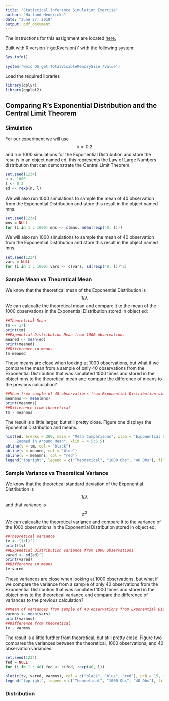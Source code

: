 ```yaml
---
title: "Statistical Inference Simulation Exercise"
author: "Harland Hendricks"
date: "June 27, 2018"
output: pdf_document
---
```


The instructions for this assignment are located [here.](https://www.coursera.org/learn/statistical-inference/peer/3k8j5/statistical-inference-course-project)

Built with R version 'r getRversion()' with the following system:
```r
Sys.info()
```

```r
system('wmic OS get TotalVisibleMemorySize /Value')

```

Load the required libraries
```r
library(dplyr)
library(ggplot2)
```

## Comparing R's Exponential Distribution and the Central Limit Theorem

### Simulation

For our experiment we will use $${\lambda} = 0.2$$ and run 1000 simulations for the Exponential Distribution
and store the results in an object named ed, this represents the Law of Large Numbers distribution
that can demonstrate the Central Limit Theorem.
```r
set.seed(1234)
n <- 1000
l <- 0.2
ed <- rexp(n, l)
```

We will also run 1000 simulations to sample the mean of 40 observation from the Exponential Distribution
and store this result in the object named mns.
```r
set.seed(1234)
mns = NULL
for (i in 1 : 1000) mns <- c(mns, mean(rexp(40, l)))
```

We will also run 1000 simulations to sample the mean of 40 observation from the Exponential Distribution
and store this result in the object named mns.
```r
set.seed(1234)
vars = NULL
for (i in 1 : 1000) vars <- c(vars, sd(rexp(40, l))^2)
```

### Sample Mean vs Theoretical Mean

We know that the theoretical mean of the Exponential Distribution is $$1/{\lambda}$$
We can calcualte the theoretical mean and compare it to the mean of the 1000 observations 
in the Exponential Distribution stored in object ed:
```r
##Theoretical Mean
tm <- 1/l
print(tm)
##Expenetial Distribution Mean from 1000 observations
meaned <- mean(ed)
print(meaned)
##Difference in means
tm-meaned
```

These means are close when looking at 1000 observations, but what if we compare the mean 
from a sample of only 40 observations from the Exponential Distribution that was 
simulated 1000 times and stored in the object mns to the theoretical mean and compare 
the difference of means to the previous calculation?
```r
##Mean from sample of 40 observations from Exponential Distribution simulated 1000 times
meanmns <- mean(mns)
print(meanmns)
##Difference from theoretical
tm - meanmns
```
The result is a little larger, but still pretty close.  Figure one displays the Eponential 
Distribution and means.

```r
hist(ed, breaks = 200, main = "Mean Comparisons", xlab = "Exponential Distribution Observation 
     Zoomed in Around Mean", xlim = 4.5:5.5)
abline(v = tm, col = "black")
abline(v = meaned, col = "blue")
abline(v = meanmns, col = "red")
legend("topright", legend = c("Theoretical", "1000 Obs", "40 Obs"), fill = c("black", "blue", "red"))
```

### Sample Variance vs Theoretical Variance

We know that the theoretical standard deviation of the Exponential Distribution is $$1/{\lambda}$$
and that variance is $$\sigma^2$$
We can calcualte the theoretical variance and compare it to the variance of the 1000 observations 
in the Exponential Distribution stored in object ed:
```r
##Theoretical variance
tv <- (1/l)^2
print(tv)
##Expenetial Distribution variance from 1000 observations
vared <- sd(ed)^2
print(vared)
##Difference in means
tv-vared
```

These variances are close when looking at 1000 observations, but what if we compare the variance 
from a sample of only 40 observations from the Exponential Distribution that was 
simulated 1000 times and stored in the object mns to the theoretical variance and compare 
the difference of variances to the previous calculation?
```r
##Mean of variances from sample of 40 observations from Exponential Distribution simulated 1000 times
varmns <- mean(vars)
print(varmns)
##Difference from theoretical
tv - varmns
```
The result is a little further from theoretical, but still pretty close.  Figure two compares the variances between
the theoretical, 1000 observations, and 40 observation variances.

```r
set.seed(1234)
fed = NULL
for (i in 1 : 40) fed <- c(fed, rexp(40, l))
```

```r
plot(c(tv, vared, varmns), col = c("black", "blue", "red"), pch = 15, main = "Plot of Variances", ylab = "Variance")
legend("topright", legend = c("Theoretical", "1000 Obs", "40 Obs"), fill = c("black", "blue", "red"))
```

### Distribution
